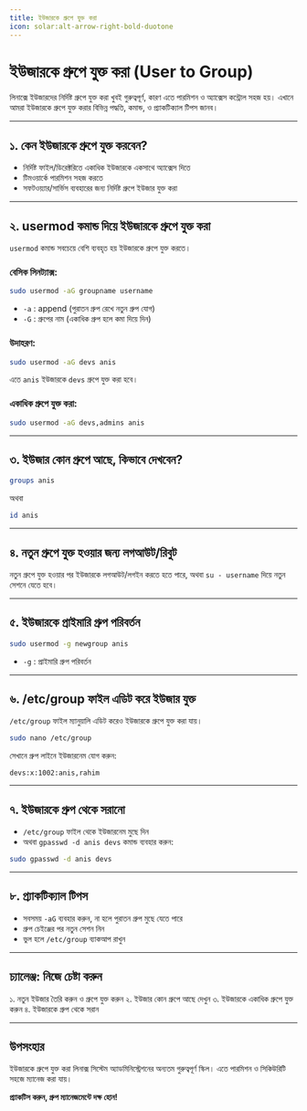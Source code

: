 ```yaml
---
title: ইউজারকে গ্রুপে যুক্ত করা
icon: solar:alt-arrow-right-bold-duotone
---
```


# ইউজারকে গ্রুপে যুক্ত করা (User to Group)

লিনাক্সে ইউজারদের নির্দিষ্ট গ্রুপে যুক্ত করা খুবই গুরুত্বপূর্ণ, কারণ এতে পারমিশন ও অ্যাক্সেস কন্ট্রোল সহজ হয়। এখানে আমরা ইউজারকে গ্রুপে যুক্ত করার বিভিন্ন পদ্ধতি, কমান্ড, ও প্র্যাকটিক্যাল টিপস জানব।

---

## ১. কেন ইউজারকে গ্রুপে যুক্ত করবেন?

- নির্দিষ্ট ফাইল/ডিরেক্টরিতে একাধিক ইউজারকে একসাথে অ্যাক্সেস দিতে
- টিমওয়ার্কে পারমিশন সহজ করতে
- সফটওয়্যার/সার্ভিস ব্যবহারের জন্য নির্দিষ্ট গ্রুপে ইউজার যুক্ত করা

---

## ২. usermod কমান্ড দিয়ে ইউজারকে গ্রুপে যুক্ত করা

`usermod` কমান্ড সবচেয়ে বেশি ব্যবহৃত হয় ইউজারকে গ্রুপে যুক্ত করতে।

### বেসিক সিনট্যাক্স:

```bash
sudo usermod -aG groupname username
```

- `-a` : append (পুরাতন গ্রুপ রেখে নতুন গ্রুপ যোগ)
- `-G` : গ্রুপের নাম (একাধিক গ্রুপ হলে কমা দিয়ে দিন)

### উদাহরণ:

```bash
sudo usermod -aG devs anis
```

এতে `anis` ইউজারকে `devs` গ্রুপে যুক্ত করা হবে।

### একাধিক গ্রুপে যুক্ত করা:

```bash
sudo usermod -aG devs,admins anis
```

---

## ৩. ইউজার কোন গ্রুপে আছে, কিভাবে দেখবেন?

```bash
groups anis
```

অথবা

```bash
id anis
```

---

## ৪. নতুন গ্রুপে যুক্ত হওয়ার জন্য লগআউট/রিবুট

নতুন গ্রুপে যুক্ত হওয়ার পর ইউজারকে লগআউট/লগইন করতে হতে পারে, অথবা `su - username` দিয়ে নতুন সেশনে যেতে হবে।

---

## ৫. ইউজারকে প্রাইমারি গ্রুপ পরিবর্তন

```bash
sudo usermod -g newgroup anis
```

- `-g` : প্রাইমারি গ্রুপ পরিবর্তন

---

## ৬. /etc/group ফাইল এডিট করে ইউজার যুক্ত

`/etc/group` ফাইল ম্যানুয়ালি এডিট করেও ইউজারকে গ্রুপে যুক্ত করা যায়।

```bash
sudo nano /etc/group
```

সেখানে গ্রুপ লাইনে ইউজারনেম যোগ করুন:

```
devs:x:1002:anis,rahim
```

---

## ৭. ইউজারকে গ্রুপ থেকে সরানো

- `/etc/group` ফাইল থেকে ইউজারনেম মুছে দিন
- অথবা `gpasswd -d anis devs` কমান্ড ব্যবহার করুন:

```bash
sudo gpasswd -d anis devs
```

---

## ৮. প্র্যাকটিক্যাল টিপস

- সবসময় `-aG` ব্যবহার করুন, না হলে পুরাতন গ্রুপ মুছে যেতে পারে
- গ্রুপ চেইঞ্জের পর নতুন সেশন নিন
- ভুল হলে `/etc/group` ব্যাকআপ রাখুন

---

## চ্যালেঞ্জ: নিজে চেষ্টা করুন

১. নতুন ইউজার তৈরি করুন ও গ্রুপে যুক্ত করুন
২. ইউজার কোন গ্রুপে আছে দেখুন
৩. ইউজারকে একাধিক গ্রুপে যুক্ত করুন
৪. ইউজারকে গ্রুপ থেকে সরান

---

## উপসংহার

ইউজারকে গ্রুপে যুক্ত করা লিনাক্স সিস্টেম অ্যাডমিনিস্ট্রেশনের অন্যতম গুরুত্বপূর্ণ স্কিল। এতে পারমিশন ও সিকিউরিটি সহজে ম্যানেজ করা যায়।

**প্র্যাকটিস করুন, গ্রুপ ম্যানেজমেন্টে দক্ষ হোন!**
